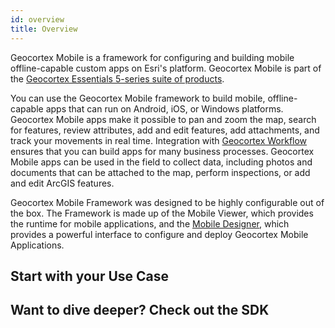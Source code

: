 ```yaml
---
id: overview
title: Overview
---
```



<!-- TODO - do I need a double title here? -->

Geocortex Mobile is a framework for configuring and building mobile offline-capable custom apps on Esri's platform. Geocortex Mobile is part of the [Geocortex Essentials 5-series suite of products](https://www.geocortex.com/products/).

<!--  TODO@Ian ... should this text even exist? -->

You can use the Geocortex Mobile framework to build mobile, offline-capable apps that can run on Android, iOS, or Windows platforms. Geocortex Mobile apps make it possible to pan and zoom the map, search for features, review attributes, add and edit features, add attachments, and track your movements in real time. Integration with [Geocortex Workflow](../workflow/overview) ensures that you can build apps for many business processes. Geocortex Mobile apps can be used in the field to collect data, including photos and documents that can be attached to the map, perform inspections, or add and edit ArcGIS features.

Geocortex Mobile Framework was designed to be highly configurable out of the box. The Framework is made up of the Mobile Viewer, which provides the runtime for mobile applications, and the [Mobile Designer](https://apps.geocortex.com/mobileviewer/designer/), which provides a powerful interface to configure and deploy Geocortex Mobile Applications.

<DesignerCallout />

## Start with your Use Case

<UseCaseContainer>
    <UseCaseCard
        title="Customize the look and feel."
        description="Change the appearance of your application with themes and configuration."
        link="look-feel"
    />
    <UseCaseCard
        title="Configure custom behaviour with built in commands and operations."
        description="Extend app functionality using Mobile's built in Commands and Operations"
        link="concepts-commands-operations"
    />
    <UseCaseCard
        title="Change or extend built in behaviour."
        description="Change the default behaviour of map clicks, map initialization, and more."
        link="change-default-behaviour"
    />
    <UseCaseCard
        title="Take custom behaviour even further with Workflow."
        description="Use Geocortex Workflow to configure custom behaviour for button presses, application startup, map clicks and more."
        link="change-default-search-behaviour"
    />
</UseCaseContainer>

## Want to dive deeper? Check out the SDK

<UseCaseContainer>
    <UseCaseCard
        title="Implement a custom form element with Geocortex Workflow"
        description="Extend Workflow forms with Custom UI and functionality."
        link="implement-custom-workflow-form-element"
    />
    <UseCaseCard
        title="Create a custom activity with Geocortex Workflow."
        description="Add custom behaviour to Workflow that can be leveraged in mobile."
        link="implement-workflow-activity"
    />
    <UseCaseCard
        title="Extend Mobile's native functionality with custom commands and operations."
        description="Add commands and operations to mobile's infrastructure that implement custom behaviour."
        link="implement-command-operation"
    />
    <UseCaseCard
        title="Create UI elements with custom components."
        description="Create UI components which can be consumed by mobile apps."
        link="implement-component-with-ui"
    />
    <UseCaseCard
        title="Extend Mobile's capabilities with custom services."
        description="Build globally available services which can provide utility functions, do background work, and more."
        link="implement-background-service"
    />
</UseCaseContainer>
